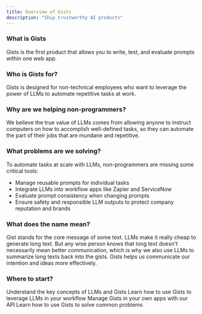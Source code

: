 ```yaml
---
title: Overview of Gists
description: "Ship trustworthy AI products"
---
```


### What is Gists
Gists is the first product that allows you to write, test, and evaluate prompts within one web app.

### Who is Gists for?
Gists is designed for non-technical employees who want to leverage the power of LLMs to automate repetitive tasks at work.

### Why are we helping non-programmers?
We believe the true value of LLMs comes from allowing anyone to instruct computers on how to accomplish well-defined tasks, so they can automate the part of their jobs that are mundane and repetitive.

### What problems are we solving?
To automate tasks at scale with LLMs, non-programmers are missing some critical tools:
<ul>
    <li>Manage reusable prompts for individual tasks</li>
    <li>Integrate LLMs into workflow apps like Zapier and ServiceNow</li>
    <li>Evaluate prompt consistency when changing prompts</li>
    <li>Ensure safety and responsible LLM outputs to protect company reputation and brands</li>
</ul>

### What does the name mean?
Gist stands for the core message of some text. LLMs make it really cheap to generate long text. But any wise person knows that long text doesn't necessarily mean better communication, which is why we also use LLMs to summarize long texts back into the gists. Gists helps us communicate our intention and ideas more effectively.

### Where to start?

<CardGroup cols={2}>
  <Card
    title="Essential Concepts"
    icon="graduation-cap"
    href="/essentials"
  >
    Understand the key concepts of LLMs and Gists
  </Card>
  <Card
    title="Guides"
    icon="screwdriver-wrench"
    href="/guides"
  >
    Learn how to use Gists to leverage LLMs in your workflow
  </Card>
  <Card
    title="API Reference"
    icon="code"
    href="/api-reference"
  >
    Manage Gists in your own apps with our API
  </Card>
  <Card
    title="Recipes"
    icon="stars"
    href="/recipes"
  >
    Learn how to use Gists to solve common problems
  </Card>
</CardGroup>
